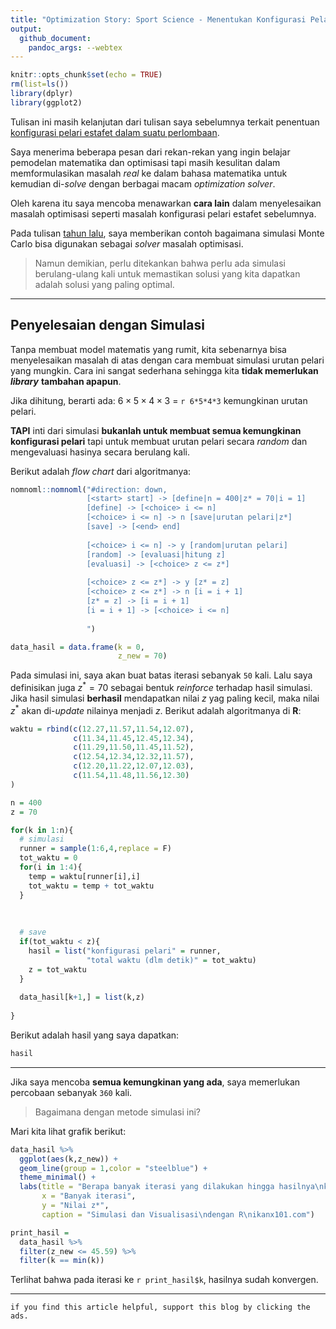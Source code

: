 ```yaml
---
title: "Optimization Story: Sport Science - Menentukan Konfigurasi Pelari Estafet dengan Simulasi Monte Carlo"
output: 
  github_document:
    pandoc_args: --webtex
---
```


```r
knitr::opts_chunk$set(echo = TRUE)
rm(list=ls())
library(dplyr)
library(ggplot2)
```

Tulisan ini masih kelanjutan dari tulisan saya sebelumnya terkait penentuan [konfigurasi pelari estafet dalam suatu perlombaan](https://ikanx101.com/blog/bin-estafet/). 

Saya menerima beberapa pesan dari rekan-rekan yang ingin belajar pemodelan matematika dan optimisasi tapi masih kesulitan dalam memformulasikan masalah _real_ ke dalam bahasa matematika untuk kemudian di-_solve_ dengan berbagai macam _optimization solver_. 

Oleh karena itu saya mencoba menawarkan __cara lain__ dalam menyelesaikan masalah optimisasi seperti masalah konfigurasi pelari estafet sebelumnya.

Pada tulisan [tahun lalu](https://ikanx101.com/blog/linear-r/), saya memberikan contoh bagaimana simulasi Monte Carlo bisa digunakan sebagai _solver_ masalah optimisasi.

> Namun demikian, perlu ditekankan bahwa perlu ada simulasi berulang-ulang kali untuk memastikan solusi yang kita dapatkan adalah solusi yang paling optimal.

---

## Penyelesaian dengan Simulasi

Tanpa membuat model matematis yang rumit, kita sebenarnya bisa menyelesaikan masalah di atas dengan cara membuat simulasi urutan pelari yang mungkin. Cara ini sangat sederhana sehingga kita __tidak memerlukan__ ___library___ __tambahan apapun__.

Jika dihitung, berarti ada: $6 \times 5 \times 4 \times 3$ = `r 6*5*4*3` kemungkinan urutan pelari.

__TAPI__ inti dari simulasi __bukanlah untuk membuat semua kemungkinan konfigurasi pelari__ tapi untuk membuat urutan pelari secara _random_ dan mengevaluasi hasinya secara berulang kali.

Berikut adalah _flow chart_ dari algoritmanya:

```r
nomnoml::nomnoml("#direction: down,
                 [<start> start] -> [define|n = 400|z* = 70|i = 1]
                 [define] -> [<choice> i <= n]
                 [<choice> i <= n] -> n [save|urutan pelari|z*]
                 [save] -> [<end> end]
                 
                 [<choice> i <= n] -> y [random|urutan pelari]
                 [random] -> [evaluasi|hitung z]
                 [evaluasi] -> [<choice> z <= z*]
                 
                 [<choice> z <= z*] -> y [z* = z]
                 [<choice> z <= z*] -> n [i = i + 1]
                 [z* = z] -> [i = i + 1]
                 [i = i + 1] -> [<choice> i <= n]
                 
                 ")

data_hasil = data.frame(k = 0,
                        z_new = 70)
```


Pada simulasi ini, saya akan buat batas iterasi sebanyak `50` kali. Lalu saya definisikan juga $z^* = 70$ sebagai bentuk _reinforce_ terhadap hasil simulasi. Jika hasil simulasi __berhasil__ mendapatkan nilai $z$ yag paling kecil, maka nilai $z^*$ akan di-_update_ nilainya menjadi $z$. Berikut adalah algoritmanya di __R__:

```r
waktu = rbind(c(12.27,11.57,11.54,12.07),
              c(11.34,11.45,12.45,12.34),
              c(11.29,11.50,11.45,11.52),
              c(12.54,12.34,12.32,11.57),
              c(12.20,11.22,12.07,12.03),
              c(11.54,11.48,11.56,12.30)
)

n = 400
z = 70

for(k in 1:n){
  # simulasi
  runner = sample(1:6,4,replace = F)
  tot_waktu = 0
  for(i in 1:4){
    temp = waktu[runner[i],i]
    tot_waktu = temp + tot_waktu
  }
  
  
  
  # save
  if(tot_waktu < z){
    hasil = list("konfigurasi pelari" = runner,
                 "total waktu (dlm detik)" = tot_waktu)
    z = tot_waktu
  }
  
  data_hasil[k+1,] = list(k,z)
  
}
```

Berikut adalah hasil yang saya dapatkan:

```r
hasil
```

---

Jika saya mencoba __semua kemungkinan yang ada__, saya memerlukan percobaan sebanyak `360` kali. 

> Bagaimana dengan metode simulasi ini? 

Mari kita lihat grafik berikut:

```r
data_hasil %>% 
  ggplot(aes(k,z_new)) +
  geom_line(group = 1,color = "steelblue") +
  theme_minimal() +
  labs(title = "Berapa banyak iterasi yang dilakukan hingga hasilnya\nkonvergen kepada solusi terkecil?",
       x = "Banyak iterasi",
       y = "Nilai z*",
       caption = "Simulasi dan Visualisasi\ndengan R\nikanx101.com")

print_hasil = 
  data_hasil %>% 
  filter(z_new <= 45.59) %>% 
  filter(k == min(k))
```

Terlihat bahwa pada iterasi ke `r print_hasil$k`, hasilnya sudah konvergen.

---

`if you find this article helpful, support this blog by clicking the ads.`